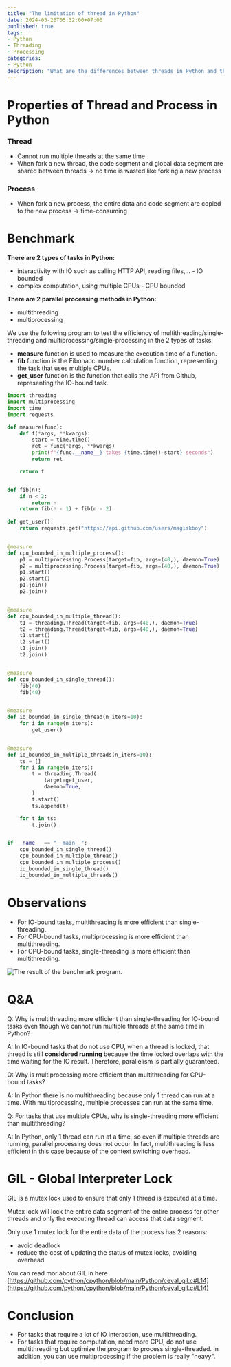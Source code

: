 ```yaml
---
title: "The limitation of thread in Python"
date: 2024-05-26T05:32:00+07:00
published: true
tags:
- Python
- Threading
- Processing
categories:
- Python
description: "What are the differences between threads in Python and threads in other programming languages? What is the GIL? Is it always more efficient to use multithreading and multiprocessing over single-threading and single-processing? In this article, I will discuss the limitations of threads in Python and provide recommendations on when to use multithreading, multiprocessing, or stick with single-threading."
---
```


# Properties of Thread and Process in Python

### Thread

- Cannot run multiple threads at the same time
- When fork a new thread, the code segment and global data segment are shared between threads → no time is wasted like forking a new process

### Process

- When fork a new process, the entire data and code segment are copied to the new process → time-consuming

# Benchmark

**There are 2 types of tasks in Python:**

- interactivity with IO such as calling HTTP API, reading files,… - IO bounded
- complex computation, using multiple CPUs - CPU bounded

**There are 2 parallel processing methods in Python:**

- multithreading
- multiprocessing

We use the following program to test the efficiency of multithreading/single-threading and multiprocessing/single-processing in the 2 types of tasks.

- **measure** function is used to measure the execution time of a function.
- **fib** function is the Fibonacci number calculation function, representing the task that uses multiple CPUs.
- **get_user** function is the function that calls the API from Github, representing the IO-bound task.

```python
import threading
import multiprocessing
import time
import requests

def measure(func):
    def f(*args, **kwargs):
        start = time.time()
        ret = func(*args, **kwargs)
        print(f"{func.__name__} takes {time.time()-start} seconds")
        return ret

    return f


def fib(n):
    if n < 2:
        return n
    return fib(n - 1) + fib(n - 2)
    
def get_user():
    return requests.get("https://api.github.com/users/magiskboy")


@measure
def cpu_bounded_in_multiple_process():
    p1 = multiprocessing.Process(target=fib, args=(40,), daemon=True)
    p2 = multiprocessing.Process(target=fib, args=(40,), daemon=True)
    p1.start()
    p2.start()
    p1.join()
    p2.join()


@measure
def cpu_bounded_in_multiple_thread():
    t1 = threading.Thread(target=fib, args=(40,), daemon=True)
    t2 = threading.Thread(target=fib, args=(40,), daemon=True)
    t1.start()
    t2.start()
    t1.join()
    t2.join()


@measure
def cpu_bounded_in_single_thread():
    fib(40)
    fib(40)


@measure
def io_bounded_in_single_thread(n_iters=10):
    for i in range(n_iters):
        get_user()


@measure
def io_bounded_in_multiple_threads(n_iters=10):
    ts = []
    for i in range(n_iters):
        t = threading.Thread(
            target=get_user,
            daemon=True,
        )
        t.start()
        ts.append(t)

    for t in ts:
        t.join()


if __name__ == "__main__":
    cpu_bounded_in_single_thread()
    cpu_bounded_in_multiple_thread()
    cpu_bounded_in_multiple_process()
    io_bounded_in_single_thread()
    io_bounded_in_multiple_threads()
```

# Observations

- For IO-bound tasks, multithreading is more efficient than single-threading.
- For CPU-bound tasks, multiprocessing is more efficient than multithreading.
- For CPU-bound tasks, single-threading is more efficient than multithreading.

<Image 
  src="/images/result-of-benchmark.png"
  title="The result of the benchmark program."
  width={999}
  height={246}
/>

# Q&A

Q: Why is multithreading more efficient than single-threading for IO-bound tasks even though we cannot run multiple threads at the same time in Python?

A: In IO-bound tasks that do not use CPU, when a thread is locked, that thread is still **considered running** because the time locked overlaps with the time waiting for the IO result. Therefore, parallelism is partially guaranteed.

Q: Why is multiprocessing more efficient than multithreading for CPU-bound tasks?

A: In Python there is no multithreading because only 1 thread can run at a time. With multiprocessing, multiple processes can run at the same time.

Q: For tasks that use multiple CPUs, why is single-threading more efficient than multithreading?

A: In Python, only 1 thread can run at a time, so even if multiple threads are running, parallel processing does not occur. In fact, multithreading is less efficient in this case because of the context switching overhead.

# GIL - Global Interpreter Lock

GIL is a mutex lock used to ensure that only 1 thread is executed at a time.

Mutex lock will lock the entire data segment of the entire process for other threads and only the executing thread can access that data segment.

Only use 1 mutex lock for the entire data of the process has 2 reasons:

- avoid deadlock
- reduce the cost of updating the status of mutex locks, avoiding overhead

You can read mor about GIL in here [https://github.com/python/cpython/blob/main/Python/ceval_gil.c#L14](https://github.com/python/cpython/blob/main/Python/ceval_gil.c#L14)

# Conclusion

- For tasks that require a lot of IO interaction, use multithreading.
- For tasks that require computation, need more CPU, do not use multithreading but optimize the program to process single-threaded. In addition, you can use multiprocessing if the problem is really "heavy".